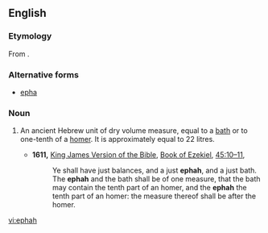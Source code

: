 ==English==
{{wikipedia}}

===Etymology===
From {{etyl|he}} {{Hebr|[[איפה|אֵיפָה]]}}&#x20;{{romanization of Hebrew|êphâ}}.

===Alternative forms===
* [[epha]]

===Noun===
{{en-noun}}

# {{biblical}} An ancient Hebrew unit of dry volume measure, equal to a [[bath]] or to one-tenth of a [[homer]]. It is approximately equal to 22 litres.
#* '''1611,''' [[w:King James Version of the Bible|King James Version of the Bible]], [[w:Book of Ezekiel|Book of Ezekiel]], [[s:Bible (King James)/Ezekiel#Chapter 45|45:10–11]],
#*: Ye shall have just balances, and a just '''ephah''', and a just bath. The '''ephah''' and the bath shall be of one measure, that the bath may contain the tenth part of an homer, and the '''ephah''' the tenth part of an homer: the measure thereof shall be after the homer.

[[vi:ephah]]
